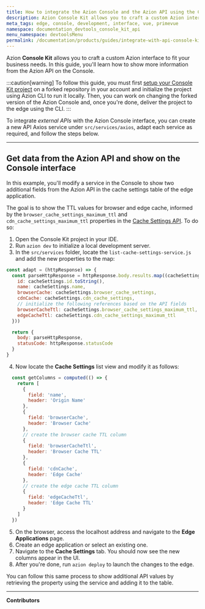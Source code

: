 ```yaml
---
title: How to integrate the Azion Console and the Azion API using the Console Kit
description: Azion Console Kit allows you to craft a custom Azion interface to fit your business needs. In this guide, you'll learn how to show more information from the Azion API on the Console.
meta_tags: edge, console, development, interface, vue, primevue
namespace: documentation_devtools_console_kit_api
menu_namespace: devtoolsMenu
permalink: /documentation/products/guides/integrate-with-api-console-kit/
---
```


Azion **Console Kit** allows you to craft a custom Azion interface to fit your business needs. In this guide, you'll learn how to show more information from the Azion API on the Console.

:::caution[warning]
To follow this guide, you must first [setup your Console Kit project](/en/documentation/devtools/console-kit/#setting-up-a-project) on a forked repository in your account and initialize the project using Azion CLI to run it locally. Then, you can work on changing the forked version of the Azion Console and, once you're done, deliver the project to the edge using the CLI.
:::

To integrate *external APIs* with the Azion Console interface, you can create a new API Axios service under `src/services/axios`, adapt each service as required, and follow the steps below.

---

## Get data from the Azion API and show on the Console interface

In this example, you'll modify a service in the Console to show two additional fields from the Azion API in the cache settings table of the edge application. 

The goal is to show the TTL values for browser and edge cache, informed by the `browser_cache_settings_maximum_ttl` and `cdn_cache_settings_maximum_ttl` properties in the [Cache Settings API](https://api.azion.com/#fc4c8368-a64d-4743-9064-58e03786edf4). To do so:

1. Open the Console Kit project in your IDE.
2. Run `azion dev` to initialize a local development server.
3. In the `src/services` folder, locate the `list-cache-settings-service.js` and add the new properties to the map:

```javascript title="src/services/edge-application-cache-settings-services/list-cache-settings-service.js"
const adapt = (httpResponse) => {
  const parseHttpResponse = httpResponse.body.results.map((cacheSettings) => ({
    id: cacheSettings.id.toString(),
    name: cacheSettings.name,
    browserCache: cacheSettings.browser_cache_settings,
    cdnCache: cacheSettings.cdn_cache_settings,
    // initialize the following references based on the API fields
    browserCacheTtl: cacheSettings.browser_cache_settings_maximum_ttl,
    edgeCacheTtl: cacheSettings.cdn_cache_settings_maximum_ttl
  }))

  return {
    body: parseHttpResponse,
    statusCode: httpResponse.statusCode
  }
}
```

4. Now locate the **Cache Settings** list view and modify it as follows:

```javascript title="src/views/EdgeApplicationsCacheSettings/ListView.vue"
  const getColumns = computed(() => {
    return [
      {
        field: 'name',
        header: 'Origin Name'
      },
      {
        field: 'browserCache',
        header: 'Browser Cache'
      },
      // create the browser cache TTL column
      {
        field: 'browserCacheTtl',
        header: 'Browser Cache TTL'
      },
      {
        field: 'cdnCache',
        header: 'Edge Cache'
      },
      // create the edge cache TTL column
      {
        field: 'edgeCacheTtl',
        header: 'Edge Cache TTL'
      }
    ]
  })
```

5. On the browser, access the localhost address and navigate to the **Edge Applications** page.
6. Create an edge application or select an existing one.
7. Navigate to the **Cache Settings** tab. You should now see the new columns appear in the UI.
8. After you're done, run `azion deploy` to launch the changes to the edge.

You can follow this same process to show additional API values by retrieving the property using the service and adding it to the table.

---


**Contributors**

<AuthorList filePath="src/content/docs/en/pages/guides/devtools/integrate-with-api/index.mdx"/>